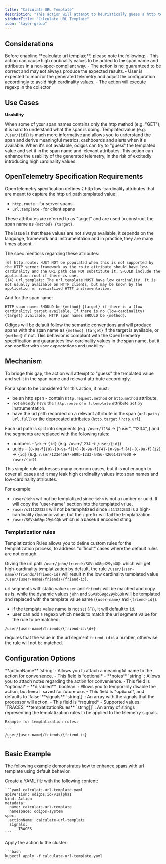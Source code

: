 ```yaml
---
title: "Calculate URL Template"
description: "This action will attempt to heuristically guess a http templated url path value for the span name and attributes."
sidebarTitle: "Calculate URL Template"
icon: "layer-group"
---
```



## Considerations

<Warning>
  Before enabling **calculate url template**, please note the following:
    - This action can cause high cardinality values to be added to the span name and attributes in a non-spec-compliant way.
    - The action is not guaranteed to be correct and may not always produce the expected results.
    - User is expected to monitor the generated telemetry and adjust the configuration accordingly to avoid high cardinality values.
    - The action will execute regexp in the collector 
</Warning>

## Use Cases

**Usability**

When some of your span names contains only the http method (e.g. "GET"), it is hard to understand what the span is doing.
Templated value (e.g. `/user/{id}`) is much more informative and allows you to understand the span and derive meaningful metrics, dashboards and alerts when it's available.
When it's not available, odigos can try to "guess" the templated value and set it in the span name and relevant attributes.
This action can enhance the usability of the generated telemetry, in the risk of excitedly introducing high cardinality values.

## OpenTelemetry Specification Requirements

OpenTelemetry specification defines 2 http low-cardinality attributes that are meant to capture the http url path templated value:

- `http.route` - for server spans
- `url.template` - for client spans

These attributes are referred to as "target" and are used to construct the span name as `{method} {target}`.

The issue is that these values are not always available, it depends on the language, framework and instrumentation and in practice, they are many times absent.

The spec mentions regarding these attributes:

```
[6] http.route: MUST NOT be populated when this is not supported by the HTTP server framework as the route attribute should have low-cardinality and the URI path can NOT substitute it. SHOULD include the application root if there is one.
[14] url.template: The url.template MUST have low cardinality. It is not usually available on HTTP clients, but may be known by the application or specialized HTTP instrumentation.
```

And for the span name:

```
HTTP span names SHOULD be {method} {target} if there is a (low-cardinality) target available. If there is no (low-cardinality) {target} available, HTTP span names SHOULD be {method}.
```

Odigos will be default follow the semantic conventions and will produce spans with the span name as `{method} {target}` if the target is available, or `{method}` if not.
This behavior is compliant with the OpenTelemetry specification and guarantees low-cardinality values in the span name, but it can conflict with user expectations and usability.

## Mechanism

To bridge this gap, the action will attempt to "guess" the templated value and set it in the span name and relevant attribute accordingly.

For a span to be considered for this action, it must:

- be an http span - contain `http.request.method` or `http.method` attribute.
- not already have the `http.route` or `url.template` attribute set by instrumentation.
- have the url path recorded on a relevant attribute in the span (`url.path` / `url.full`) or the deprecated attributes (`http.target` / `http.url`).

Each url path is split into segments (e.g. `/user/1234` -> ["user", "1234"]) and the segments are replaced with the following rules:

- numbers - `\d+` -> `{id}` (e.g. `/user/1234` -> `/user/{id}`)
- uuids - `[0-9a-f]{8}-[0-9a-f]{4}-[0-9a-f]{4}-[0-9a-f]{4}-[0-9a-f]{12}` -> `{id}` (e.g. `/user/123e4567-e89b-12d3-a456-426614174000` -> `/user/{id}`)

This simple rule addresses many common cases, but it is not enough to cover all cases and it may leak high cardinality values into span names and low-cardinality attributes.

For example:

- `/user/john` will not be templatized since `john` is not a number or uuid. It will copy the "user-name" section into the templated value.
- `/user/s111222333` will not be templatized since `s111222333` is a high-cardinality dynamic value, but the `s` prefix will fail the templatization.
- `/user/SGVsbG8gd29ybGQh` which is a base64 encoded string.

### Templatization rules

Templatization Rules allows you to define custom rules for the templatization process, to address "difficult" cases where the default rules are not enough.

Giving the url path `/user/john/friends/SGVsbG8gd29ybGQh` which will get high-cardinality templatization by default, the rule 
`/user/{user-name}/friends/{friend-id}` will result in the low cardinality templated value `/user/{user-name}/friends/{friend-id}`.

url segments with static value `user` and `friends` will be matched and copy as is, while the dynamic values `john` and `SGVsbG8gd29ybGQh` will be templated and replaced with the template value name (`{user-name}` and `{friend-id}`).

- if the template value name is not set (`{}`), it will default to `id`.
- user can add a regexp which needs to match the url segment value for the rule to be matched:

```
/user/{user-name}/friends/{friend-id:\d+}
```

requires that the value in the url segment `friend-id` is a number, otherwise the rule will not be matched.

## Configuration Options

<AccordionGroup>
  <Accordion title="actionName">
    **actionName** `string` : Allows you to attach a meaningful name to the action for convenience.
    - This field is *optional*
    - <AssumeNoMeaning />
  </Accordion>
  <Accordion title="notes">
    **notes** `string` : Allows you to attach notes regarding the action for convenience.
    - This field is *optional*
    - <AssumeNoMeaning />
  </Accordion>
  <Accordion title="disabled">
    **disabled** `boolean` : Allows you to temporarily disable the action, but keep it saved for future use.
    - This field is *optional*, and defaults to `false`
  </Accordion>
  <Accordion title="signals *">
    **signals** `string[]` : An array with the signals that the processor will act on.
    - This field is *required*
    - Supported values: `TRACES`
  </Accordion>
  <Accordion title="templatizationRules">
    **templatizationRules** `string[]` : An array of strings representing the templatization rules to be applied to the telemetry signals.

    Example for templatization rules:

    ```
    /user/{user-name}/friends/{friend-id}
    ```

  </Accordion>
</AccordionGroup>

## Basic Example

The following example demonstrates how to enhance spans with url template using default behavior.

<Steps>
  <Step>
    Create a YAML file with the following content:

    ```yaml calculate-url-template.yaml
    apiVersion: odigos.io/v1alpha1
    kind: Action
    metadata:
      name: calculate-url-template
      namespace: odigos-system
    spec:
      actionName: calculate-url-template
      signals:
        - TRACES
    ```
  </Step>
  <Step>
    Apply the action to the cluster:

    ```bash
    kubectl apply -f calculate-url-template.yaml
    ```
  </Step>
</Steps>
